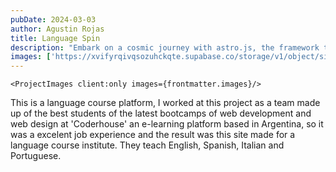 ```yaml
---
pubDate: 2024-03-03
author: Agustin Rojas
title: Language Spin
description: "Embark on a cosmic journey with astro.js, the framework that makes interstellar development a breeze. Pair it with Tailwind CSS for a design that's out of this world"
images: ['https://xvifyrqivqsozuhckqte.supabase.co/storage/v1/object/sign/Images/_MG_3709.jpg?token=eyJhbGciOiJIUzI1NiIsInR5cCI6IkpXVCJ9.eyJ1cmwiOiJJbWFnZXMvX01HXzM3MDkuanBnIiwiaWF0IjoxNzE5Njk0NzE4LCJleHAiOjIwMzUwNTQ3MTh9.OmCWGuDjkXBsgDr_YTgOn0xYGhvnfX7rd2Y9-bY-bcc',https://xvifyrqivqsozuhckqte.supabase.co/storage/v1/object/sign/Images/_MG_3716.jpg?token=eyJhbGciOiJIUzI1NiIsInR5cCI6IkpXVCJ9.eyJ1cmwiOiJJbWFnZXMvX01HXzM3MTYuanBnIiwiaWF0IjoxNzE5Njk0NjYzLCJleHAiOjIwMzUwNTQ2NjN9.l5HyR0ud8JhBKgWZtdPZfq5ekQIbmM-ZIsAsszgGk8Y]
---
```



    <ProjectImages client:only images={frontmatter.images}/>
This is a language course platform, I worked at this project as a team made up of the best students of the latest bootcamps of web development and web design at 'Coderhouse' an e-learning platform based in Argentina, so it was a excelent job experience and the result was this site made for a language course institute. They teach English, Spanish, Italian and Portuguese.